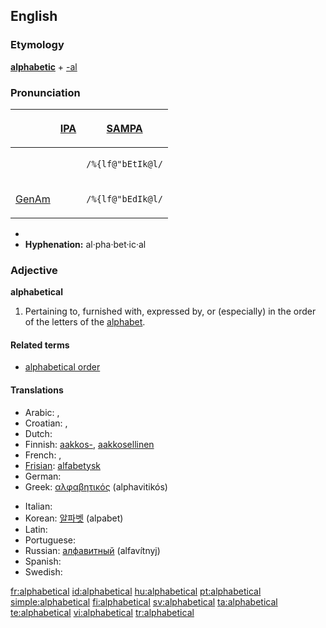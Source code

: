 ==English==

===Etymology===
'''[[alphabetic]]''' + [[-al]]

===Pronunciation===
{| border=1 cellpadding=5
! !! [[w:IPA|IPA]] !! [[w:SAMPA|SAMPA]]
|-
!
| {{IPAchar|/ˌælfəˈbɛtɪkəl/}} || <tt>/%{lf@"bEtIk@l/</tt>
|-
! [[GenAm]]
| {{IPAchar|/ˌælfəˈbɛdɪkəl/}} || <tt>/%{lf@"bEdIk@l/</tt>
|}
*{{audio|en-us-alphabetical.ogg|Audio (US)}}
*'''Hyphenation:''' al·pha·bet·ic·al

===Adjective===
'''alphabetical'''

# Pertaining to, furnished with, expressed by, or (especially) in the order of the letters of the [[alphabet]].
<!-- modified Webster 1913 def -->

====Related terms====
*[[alphabetical order]]

====Translations====
{{top}}
*Arabic: {{ARchar|[[الفبائي|ألِفْبَائِيّ]]}} {{IPAchar|(’alifbá’i)}}, {{ARchar|[[ابجدي|أبجَدِيّ]]}} {{IPAchar|(’abjádi)}}
*Croatian: {{t-|hr|abecedni}}, {{t-|hr|alfabetski}}
* Dutch: {{t|nl|alfabetisch}}
*Finnish: [[aakkoset|aakkos-]], [[aakkosellinen]]
* French: {{t|fr|alphabétique}}, {{t|fr|abécédaire}}
*[[Frisian]]: [[alfabetysk]]
* German: {{t|de|alphabetisch}}
*Greek: [[αλφαβητικός]] (alphavitikós)
{{mid}}
* Italian: {{t-|it|alfabetico}}
*Korean: [[알파벳]] (alpabet)
* Latin: {{t|la|abecedarius}}
* Portuguese: {{t+|pt|alfabético}}
*Russian: [[алфавитный]] (alfavítnyj)
* Spanish: {{t-|es|alfabético}}
* Swedish: {{t|sv|alfabetisk}}
{{bottom}}

[[fr:alphabetical]]
[[id:alphabetical]]
[[hu:alphabetical]]
[[pt:alphabetical]]
[[simple:alphabetical]]
[[fi:alphabetical]]
[[sv:alphabetical]]
[[ta:alphabetical]]
[[te:alphabetical]]
[[vi:alphabetical]]
[[tr:alphabetical]]